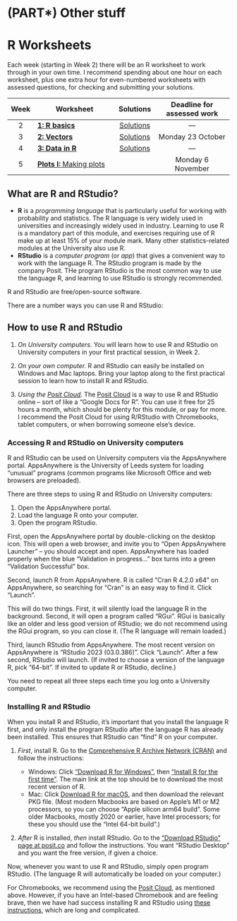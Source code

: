 # (PART\*) Other stuff  {-}

# R Worksheets {#R .unnumbered}

<!--
## About R and RStudio  {#about-r .unnumbered}

* **R** is a *programming language* that is particularly useful for working with probability and statistics. The R language is very widely used in universities and increasingly widely used in industry. Learning to use R is a mandatory part of this module, and exercises requiring use of R make up at least 15% of your module mark. Many other statistics-related modules at the University also use R.
* **RStudio** is a *program* (or *app*) that gives a convenient way to work with the language R. The RStudio program is made by the company Posit. RStudio is the most common way to use the language R, and learning to use RStudio is strongly recommended.

R and RStudio are free/open-source software.

There are a number ways you can use R and RStudio:

1. *On University computers.* You will learn how to use R and RStudio on University computers in your first practical session, in Week 2.
2. *On your own computer.* R and RStudio can easily be installed on Windows and Mac laptops (and on Intel-based Chromebooks with considerable difficulty). Bring your laptop along to the first practical session to learn how to install R and RStudio.
3. *Using the Posit Cloud.* The Posit Cloud is a way to use R and RStudio online -- sort of like a "Google Docs for R". You can use it free for 25 hours a month, which should be plenty for this module, or pay for more. I recommend the Posit Cloud for using R/RStudio with Chromebooks, tablet computers, or when borrowing someone else's device.


## R practical sessions {#r-practicals .unnumbered}

We will introduce you to R and RStudio in your first practical session, in Week 2. We will first show you how to use R on University computers (these sessions will take place in computer "clusters"). There will then be an opportunity to install R on your own device -- if you have a laptop on which you want to install R, bring it along to the practical session.

A second practical, in Week 3, will allow you to get help on the R Worksheet 2, which is the first worksheet with assessed questions.


## R worksheets  {#r-work .unnumbered}

-->

Each week (starting in Week 2) there will be an R worksheet to work through in your own time. I recommend spending about one hour on each worksheet, plus one extra hour for even-numbered worksheets with assessed questions, for checking and submitting your solutions.

| Week | Worksheet                    | Solutions | Deadline for assessed work |
|:----:|------------------------------|:---------:|:--------------------------:|
|   2  | [**1: R basics**](R1.html)   | [Solutions](R1-solutions.html) |  ---  |
|   3  | [**2: Vectors**](R2.html)    | [Solutions](R2-solutions.html) | Monday 23 October |
|   4  | [**3: Data in R**](R3.html)  | [Solutions](R3-solutions.html) |  ---                       |
|   5  |[**Plots I:** Making plots](R4.html) |    | Monday 6 November          |

<!--
| Week | Worksheet                     | Deadline for assessed work |
|:----:|-------------------------------|:--------------------------:|
|   1  |  [**R basics**](https://mpaldridge.github.io/math1710/R1.html) ([Solutions](https://mpaldridge.github.io/math1710/R1-solutions.html)) | --- |
|   2  |  [**Vectors**](https://mpaldridge.github.io/math1710/R2.html)   | --- |
|   3  |  [**Data in R**](https://mpaldridge.github.io/math1710/R3.html)  | Monday 24 October (Week 4) |
|   4  |  [**Plots I:** Making plots](https://mpaldridge.github.io/math1710/R4.html)   | --- |
|   5  |  [**Plots II:** Making plots better](https://mpaldridge.github.io/math1710/R5.html)  | Monday 7 November (Week 6) |
|   6  |  [**RMarkdown** (optional)](https://mpaldridge.github.io/math1710/R6.html) [[Rmd](https://mpaldridge.github.io/math1710/R6.Rmd)] | --- |
|   7  |  [**Discrete distributions**](https://mpaldridge.github.io/math1710/R7.html) [[Rmd](https://mpaldridge.github.io/math1710/R7.Rmd)]    |      Monday 21 November (Week 8)   |
|   8  |  [**Discrete random variables**](https://mpaldridge.github.io/math1710/R8.html) [[Rmd](https://mpaldridge.github.io/math1710/R8.Rmd)] | --- |
|   9  |  [**Normal distribution**](https://mpaldridge.github.io/math1710/R9.html) [[Rmd](https://mpaldridge.github.io/math1710/R9.Rmd)] | Monday 5 December (Week 10) |
|  10  |  [**Law of large numbers**](https://mpaldridge.github.io/math1710/R10.html) [[Rmd](https://mpaldridge.github.io/math1710/R10.Rmd)] |             ---           |
|  11  |  [**Recap**](https://mpaldridge.github.io/math1710/R11.html) | Thursday 15 December (Week 11) |
-->
<!--
|   2  |  [**Vectors**](https://mpaldridge.github.io/math1710/R2.html)   | --- |
|   3  |  [**Data in R**](https://mpaldridge.github.io/math1710/R3.html) | Monday 18 October |
|   4  |  [**Plots I:** Making plots](https://mpaldridge.github.io/math1710/R4.html) | --- |
|   5  |  [**Plots II:** Making plots better](https://mpaldridge.github.io/math1710/R5.html) | Monday 1 November |
|   6  |  [**RMarkdown** (optional)](https://mpaldridge.github.io/math1710/R6.html) [[Rmd](https://mpaldridge.github.io/math1710/R6.Rmd)] | --- |
|   7  |  [**Discrete distributions**](https://mpaldridge.github.io/math1710/R7.html) [[Rmd](https://mpaldridge.github.io/math1710/R7.Rmd)]      |      Monday 15 November    |
|   8  |  [**Discrete random variables**](https://mpaldridge.github.io/math1710/R8.html) [[Rmd](https://mpaldridge.github.io/math1710/R8.Rmd)] | --- |
|   9  |  [**Normal distribution**](https://mpaldridge.github.io/math1710/R9.html) | Monday 29 November |
|  10  |  ~~Law of large numbers~~     |             ---           |
|  11  |   [**Recap**](https://mpaldridge.github.io/math1710/R11.html) | Thursday 16 December |
-->


<!--

## How to access R and RStudio  {#r-access .unnumbered}

There are a few ways you can access R and RStudio.

First, you can **install R and RStudio on your own computer**. Students who have their own computer (with administration and installation rights) usually find this the most convenient way use R.

When you install R and RStudio, it's important that you install R (the programming language) first, and only install RStudio (the program to use R) after R has already been installed. This ensures that RStudio can "find" R on your computer.

1. *First*, install R. Go to the [Comprehensive R Archive Network (CRAN)](https://cran.r-project.org/) and follow the instructions:

   * Windows: Click ["Download R for Windows"](https://cran.r-project.org/bin/windows/), then ["Install R for the first time"](https://cran.r-project.org/bin/windows/base/). The main link at the top should be to download the most recent version of R.
   * Mac: Click [Download R for macOS](https://cran.r-project.org/bin/macosx/), and then download the relevant PKG file. (For typically older Intel-based Macbooks, you must use the "Intel 64-bit build"; for post-November 2020 M1 or M2-based "Apple silicon" Macbooks, the "Apple silicon arm64 build" may be slightly faster.)
2. *After* R is installed, *then* install RStudio. Go to [the Download page at RStudio.com](https://www.rstudio.com/products/rstudio/download/#download) and follow the instructions. You want "RStudio Desktop", and you want the free version.

If you have difficulty installing R, come along to the R troubleshooting drop-in session in Week 2 and bring your computer with you (if it's sufficiently portable), and we'll do our best to help.

Second, you can **use R and RStudio on University computers**. All University computers have access to R and RStudio, via the AppsAnywhere service. *First*, launch R via AppsAnywhere (at the time of writing, it's confusingly named "Cran R 4.2.0 x64"). You can then close the program that opens. *Then* launch RStudio ("Rstudio 2022"), also via AppsAnywhere. (You can decline any updates that are suggested.)

The R drop-in sessions take place in computer rooms, so if you have problems accessing R and RStudio on University computers, you can get help at the drop-in sessions too.

Third, you can **use the [RStudio Cloud](https://rstudio.cloud/)**. The RStudio Cloud is a cloud-hosted "Google Docs for R" that you can use through your web browser, without having to install anything. You can get 25 hours per month for free, which should be plenty for this module, or pay for more.

If you have access to a computer on which you can't install software, such as some Chromebooks or tablet computers, or if you're borrowing a friend's laptop, the RStudio Cloud can be a convenient solution. 

*Update:* If you have an Intel-based Chromebook, then we have had success installing R and RStudio using [these (rather complicated) instructions](https://levente.littvay.hu/chromebook/), although you may still find it more convenient just to use the RStudio Cloud.



## R troubleshooting drop-in sessions  {#troubleshooting .unnumbered}

You will learn to use R by working through the R Worksheets. Learning to use a programming language is different from learning mathematics: you should expect to regularly get frustrated and annoyed when the computer seems to refuse to do what you want it to (but also occasionally experience the joy of getting it right!). This is a normal part of learning.

However, many students find getting with started with R in the first few weeks particularly difficult. Also, sometimes students have problems installing R and RStudio on their own computers. To help with this, we have organised optional R troubleshooting drop-in sessions in Weeks 2 and 3. Check your timetable for details -- they are probably listed as "computer practicals".

-->

## What are R and RStudio?  {#what-is-r .unnumbered}

* **R** is a *programming language* that is particularly useful for working with probability and statistics. The R language is very widely used in universities and increasingly widely used in industry. Learning to use R is a mandatory part of this module, and exercises requiring use of R make up at least 15% of your module mark. Many other statistics-related modules at the University also use R.
* **RStudio** is a *computer program* (or *app*) that gives a convenient way to work with the language R. The RStudio program is made by the company Posit. THe program RStudio is the most common way to use the language R, and learning to use RStudio is strongly recommended.

R and RStudio are free/open-source software.

There are a number ways you can use R and RStudio:

## How to use R and RStudio {.unnumbered}

1. *On University computers.* You will learn how to use R and RStudio on University computers in your first practical session, in Week 2.

2. *On your own computer.* R and RStudio can easily be installed on Windows and Mac laptops. Bring your laptop along to the first practical session to learn how to install R and RStudio.

3. *Using the [Posit Cloud](https://posit.cloud).* The [Posit Cloud](https://posit.cloud) is a way to use R and RStudio online -- sort of like a "Google Docs for R". You can use it free for 25 hours a month, which should be plenty for this module, or pay for more. I recommend the Posit Cloud for using R/RStudio with Chromebooks, tablet computers, or when borrowing someone else's device.


### Accessing R and RStudio on University computers  {#r-uni .unnumbered}

R and RStudio can be used on University computers via the AppsAnywhere portal. AppsAnywhere is the University of Leeds system for loading "unusual" programs (common programs like Microsoft Office and web browsers are preloaded).

There are three steps to using R and RStudio on University computers:

1. Open the AppsAnywhere portal.
2. Load the language R onto your computer.
3. Open the program RStudio.

First, open the AppsAnywhere portal by double-clicking on the desktop icon. This will open a web browser, and invite you to "Open AppsAnywhere Launcher" -- you should accept and open. AppsAnywhere has loaded properly when the blue "Validation in progress..." box turns into a green "Validation Successful" box.

Second, launch R from AppsAnywhere. R is called "Cran R 4.2.0 x64" on AppsAnywhere, so searching for "Cran" is an easy way to find it. Click "Launch".

This will do two things. First, it will silently load the language R in the background. Second, it will open a program called "RGui". RGui is basically like an older and less good version of RStudio; we do not recommend using the RGui program, so you can close it. (The R language will remain loaded.)

Third, launch RStudio from AppsAnywhere. The most recent version on AppsAnywhere is "RStudio 2023 (03.0.386)". Click "Launch". After a few second, RStudio will launch. (If invited to choose a version of the language R, pick "64-bit". If invited to update R or RStudio, decline.)

You need to repeat all three steps each time you log onto a University computer.


### Installing R and RStudio  {#r-install .unnumbered}

When you install R and RStudio, it's important that you install the language R first, and only install the program RStudio after the language R has already been installed. This ensures that RStudio can "find" R on your computer.

1. *First*, install R. Go to the [Comprehensive R Archive Network (CRAN)](https://cran.r-project.org/) and follow the instructions:

   * Windows: Click ["Download R for Windows"](https://cran.r-project.org/bin/windows/), then ["Install R for the first time"](https://cran.r-project.org/bin/windows/base/). The main link at the top should be to download the most recent version of R.
   * Mac: Click [Download R for macOS](https://cran.r-project.org/bin/macosx/), and then download the relevant PKG file. (Most modern Macbooks are based on Apple's M1 or M2 processors, so you can choose "Apple silicon arm64 build". Some older Macbooks, mostly 2020 or earlier, have Intel processors; for these you should use the "Intel 64-bit build".)
   
2. *After* R is installed, *then* install RStudio. Go to the ["Download RStudio" page at posit.co](https://posit.co/download/rstudio-desktop/) and follow the instructions. You want "RStudio Desktop" and you want the free version, if given a choice.

Now, whenever you want to use R and RStudio, simply open program RStudio. (The language R will automatically be loaded on your computer.)

For Chromebooks, we recommend using the [Posit Cloud](https://posit.cloud), as mentioned above. However, if you have an Intel-based Chromebook and are feeling brave, then we have had success installing R and RStudio using [these instructions](https://levente.littvay.hu/chromebook/), which are long and complicated.


